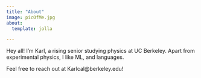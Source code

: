 ```yaml
---
title: "About"
image: picOfMe.jpg
about:
  template: jolla

---
```


Hey all! I'm Karl, a rising senior studying physics at UC Berkeley.
Apart from experimental physics, I like ML, and languages.

Feel free to reach out at Karlcal@berkeley.edu! 